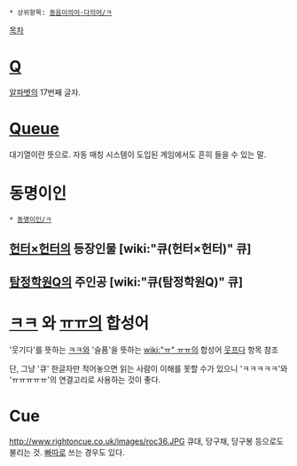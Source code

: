  * 상위항목: [[동음이의어·다의어/ㅋ]]

[[목차]]
= [[Q]] =
[[알파벳]]의 17번째 글자.
= [[큐(자료구조)|Queue]] =
대기열이란 뜻으로. 자동 매칭 시스템이 도입된 게임에서도 흔히 들을 수 있는 말.
= 동명이인 =
 * [[동명이인/ㅋ]]
== [[헌터×헌터]]의 등장인물 [wiki:"큐(헌터×헌터)" 큐] ==
== [[탐정학원Q]]의 주인공 [wiki:"큐(탐정학원Q)" 큐] ==
= [[ㅋㅋ]] 와 [[ㅠ|ㅠㅠ]]의 합성어 =
'웃기다'를 뜻하는 [[ㅋㅋ]]와 '슬픔'을 뜻하는 [[wiki:"ㅠ" ㅠㅠ]]의 합성어
[[웃프다]] 항목 참조

단, 그냥 '큐' 한글자만 적어놓으면 읽는 사람이 이해를 못할 수가 있으니 'ㅋㅋㅋㅋㅋ'와 'ㅠㅠㅠㅠㅠ'의 연결고리로 사용하는 것이 좋다.
= Cue =
http://www.rightoncue.co.uk/images/roc36.JPG
큐대, 당구채, 당구봉 등으로도 불리는 것. [[빠따]]로 쓰는 경우도 있다.

